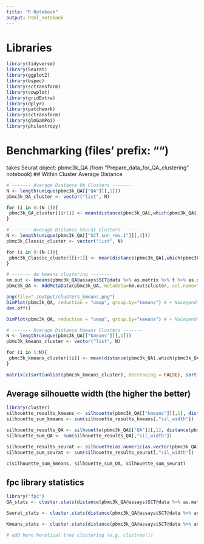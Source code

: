 ```yaml
---
title: "R Notebook"
output: html_notebook
---
```


# Libraries
```r
library(tidyverse)
library(Seurat)
library(ggplot2)
library(bspec)
library(sctransform)
library(cowplot)
library(gridExtra)
library(dplyr)
library(patchwork)
library(sctransform)
library(glmGamPoi)
library(philentropy)
```

# Benchmarking (files' prefix: "")
takes Seurat object:    pbmc3k_QA (from "Prepare_data_for_QA_clustering" notebook)
## Within Cluster Average Distance
```r
# ------- Average Distance QA Clusters -------
N <- length(unique(pbmc3k_QA[["QA"]][,1]))
pbmc3k_QA_cluster <- vector("list", N)

for (i in 0:(N-1)){
 pbmc3k_QA_cluster[[i+1]] <- mean(distance(pbmc3k_QA[,which(pbmc3k_QA[["QA"]] == i)]@assays$SCT@data %>% as.matrix %>% t %>% as.data.frame, method = "jaccard"))
}
```

```r
# ------- Average Distance Seurat Clusters -------
N <- length(unique(pbmc3k_QA[["SCT_snn_res.1"]][,1]))
pbmc3k_Classic_cluster <- vector("list", N)

for (i in 0:(N-1)){
 pbmc3k_Classic_cluster[[i+1]] <- mean(distance(pbmc3k_QA[,which(pbmc3k_QA[["SCT_snn_res.1"]] == i)]@assays$SCT@data %>% as.matrix %>% t %>% as.data.frame, method = "jaccard"))
}
```

```r
# ------- do kmeans clustering -------
km.out <- kmeans(pbmc3k_QA@assays$SCT@data %>% as.matrix %>% t %>% as.data.frame, centers=9, nstart=5)
pbmc3k_QA <- AddMetaData(pbmc3k_QA, metadata=km.out$cluster, col.name="kmeans")

png(file="./output/clusters_kmeans.png")
DimPlot(pbmc3k_QA, reduction = "umap", group.by="kmeans") # + NoLegend()
dev.off()

DimPlot(pbmc3k_QA, reduction = "umap", group.by="kmeans") # + NoLegend()
```

```r
# ------- Average Distance Kmeans Clusters -------
N <- length(unique(pbmc3k_QA[["kmeans"]][,1]))
pbmc3k_kmeans_cluster <- vector("list", N)

for (i in 1:N){
 pbmc3k_kmeans_cluster[[i]] <- mean(distance(pbmc3k_QA[,which(pbmc3k_QA[["kmeans"]] == i)]@assays$SCT@data %>% as.matrix %>% t %>% as.data.frame, method = "jaccard"))
}
```

```r
matrix(c(sort(unlist(pbmc3k_kmeans_cluster), decreasing = FALSE), sort(unlist(pbmc3k_QA_cluster), decreasing = FALSE), sort(unlist(pbmc3k_Classic_cluster), decreasing = FALSE)), ncol = 3)
```

## Average silhouette width (the higher the better)
```r
library(cluster)
silhouette_results_kmeans <- silhouette(pbmc3k_QA[["kmeans"]][,1], distance(pbmc3k_QA@assays$SCT@data %>% as.matrix %>% t %>% as.data.frame, method = "jaccard"))
silhouette_sum_kmeans <- sum(silhouette_results_kmeans[,"sil_width"])

silhouette_results_QA <- silhouette(pbmc3k_QA[["QA"]][,1], distance(pbmc3k_QA@assays$SCT@data %>% as.matrix %>% t %>% as.data.frame, method = "jaccard"))
silhouette_sum_QA <- sum(silhouette_results_QA[,"sil_width"])

silhouette_results_seurat <- silhouette(as.numeric(as.vector(pbmc3k_QA[["seurat_clusters"]][,1])), distance(pbmc3k_QA@assays$SCT@data %>% as.matrix %>% t %>% as.data.frame, method = "jaccard"))
silhouette_sum_seurat <- sum(silhouette_results_seurat[,"sil_width"])

c(silhouette_sum_kmeans, silhouette_sum_QA, silhouette_sum_seurat)
```

## fpc library statistics
```r
library("fpc")
QA_stats <- cluster.stats(distance(pbmc3k_QA@assays$SCT@data %>% as.matrix %>% t %>% as.data.frame, method = "jaccard"), pbmc3k_QA[["QA"]][,1])
```
```r
Seurat_stats <- cluster.stats(distance(pbmc3k_QA@assays$SCT@data %>% as.matrix %>% t %>% as.data.frame, method = "jaccard"), pbmc3k_?[["QA"]][,1])
```
```r
Kmeans_stats <- cluster.stats(distance(pbmc3k_QA@assays$SCT@data %>% as.matrix %>% t %>% as.data.frame, method = "jaccard"), pbmc3k_?[["QA"]][,1])
```
```r
# add here heretical tree clustering (e.g. clustree())
```




